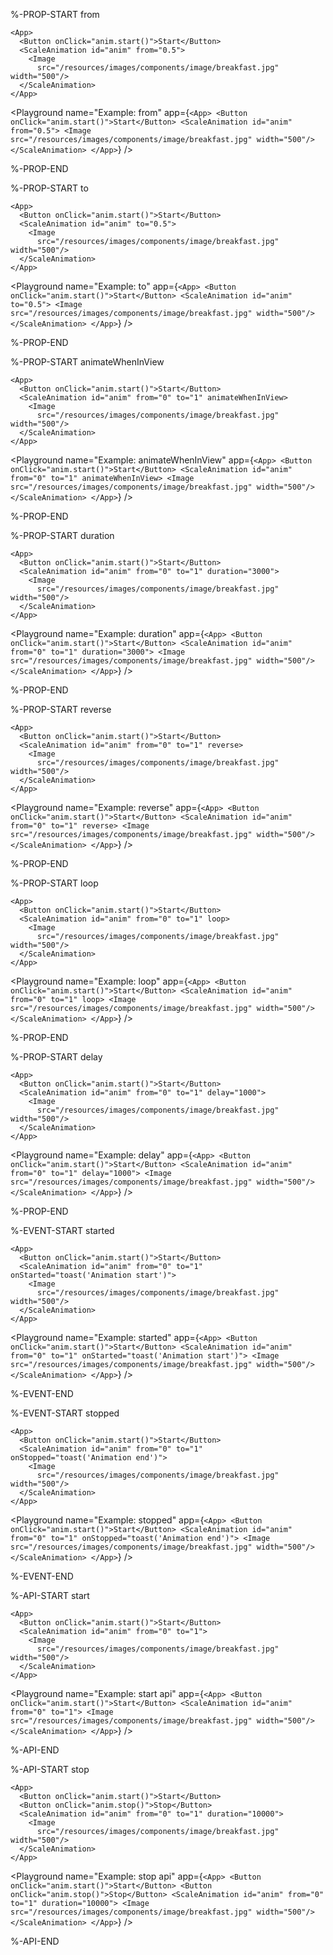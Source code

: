 %-PROP-START from

```ueml copy /from="0.5"/
<App>
  <Button onClick="anim.start()">Start</Button>
  <ScaleAnimation id="anim" from="0.5">
    <Image
      src="/resources/images/components/image/breakfast.jpg" width="500"/>
  </ScaleAnimation>
</App>
```

<Playground
  name="Example: from"
  app={`
  <App>
    <Button onClick="anim.start()">Start</Button>
    <ScaleAnimation id="anim" from="0.5">
      <Image
        src="/resources/images/components/image/breakfast.jpg" width="500"/>
    </ScaleAnimation>
  </App>
  `}
/>

%-PROP-END

%-PROP-START to

```ueml copy /to="0.5"/
<App>
  <Button onClick="anim.start()">Start</Button>
  <ScaleAnimation id="anim" to="0.5">
    <Image
      src="/resources/images/components/image/breakfast.jpg" width="500"/>
  </ScaleAnimation>
</App>
```

<Playground
  name="Example: to"
  app={`
  <App>
    <Button onClick="anim.start()">Start</Button>
    <ScaleAnimation id="anim" to="0.5">
      <Image
        src="/resources/images/components/image/breakfast.jpg" width="500"/>
    </ScaleAnimation>
  </App>
  `}
/>

%-PROP-END

%-PROP-START animateWhenInView

```ueml copy /animateWhenInView/
<App>
  <Button onClick="anim.start()">Start</Button>
  <ScaleAnimation id="anim" from="0" to="1" animateWhenInView>
    <Image
      src="/resources/images/components/image/breakfast.jpg" width="500"/>
  </ScaleAnimation>
</App>
```

<Playground
  name="Example: animateWhenInView"
  app={`
  <App>
    <Button onClick="anim.start()">Start</Button>
    <ScaleAnimation id="anim" from="0" to="1" animateWhenInView>
      <Image
        src="/resources/images/components/image/breakfast.jpg" width="500"/>
    </ScaleAnimation>
  </App>
  `}
/>

%-PROP-END

%-PROP-START duration

```ueml copy /duration/
<App>
  <Button onClick="anim.start()">Start</Button>
  <ScaleAnimation id="anim" from="0" to="1" duration="3000">
    <Image
      src="/resources/images/components/image/breakfast.jpg" width="500"/>
  </ScaleAnimation>
</App>
```

<Playground
  name="Example: duration"
  app={`
  <App>
    <Button onClick="anim.start()">Start</Button>
    <ScaleAnimation id="anim" from="0" to="1" duration="3000">
      <Image
        src="/resources/images/components/image/breakfast.jpg" width="500"/>
    </ScaleAnimation>
  </App>
  `}
/>

%-PROP-END

%-PROP-START reverse

```ueml copy /reverse/
<App>
  <Button onClick="anim.start()">Start</Button>
  <ScaleAnimation id="anim" from="0" to="1" reverse>
    <Image
      src="/resources/images/components/image/breakfast.jpg" width="500"/>
  </ScaleAnimation>
</App>
```

<Playground
  name="Example: reverse"
  app={`
  <App>
    <Button onClick="anim.start()">Start</Button>
    <ScaleAnimation id="anim" from="0" to="1" reverse>
      <Image
        src="/resources/images/components/image/breakfast.jpg" width="500"/>
    </ScaleAnimation>
  </App>
  `}
/>

%-PROP-END

%-PROP-START loop

```ueml copy /loop/
<App>
  <Button onClick="anim.start()">Start</Button>
  <ScaleAnimation id="anim" from="0" to="1" loop>
    <Image
      src="/resources/images/components/image/breakfast.jpg" width="500"/>
  </ScaleAnimation>
</App>
```

<Playground
  name="Example: loop"
  app={`
  <App>
    <Button onClick="anim.start()">Start</Button>
    <ScaleAnimation id="anim" from="0" to="1" loop>
      <Image
        src="/resources/images/components/image/breakfast.jpg" width="500"/>
    </ScaleAnimation>
  </App>
  `}
/>

%-PROP-END

%-PROP-START delay

```ueml copy /delay="1000"/
<App>
  <Button onClick="anim.start()">Start</Button>
  <ScaleAnimation id="anim" from="0" to="1" delay="1000">
    <Image
      src="/resources/images/components/image/breakfast.jpg" width="500"/>
  </ScaleAnimation>
</App>
```

<Playground
  name="Example: delay"
  app={`
  <App>
    <Button onClick="anim.start()">Start</Button>
    <ScaleAnimation id="anim" from="0" to="1" delay="1000">
      <Image
        src="/resources/images/components/image/breakfast.jpg" width="500"/>
    </ScaleAnimation>
  </App>
  `}
/>

%-PROP-END

%-EVENT-START started

```ueml copy /onStarted="toast('Animation start')"/
<App>
  <Button onClick="anim.start()">Start</Button>
  <ScaleAnimation id="anim" from="0" to="1" onStarted="toast('Animation start')">
    <Image
      src="/resources/images/components/image/breakfast.jpg" width="500"/>
  </ScaleAnimation>
</App>
```

<Playground
  name="Example: started"
  app={`
    <App>
      <Button onClick="anim.start()">Start</Button>
      <ScaleAnimation id="anim" from="0" to="1" onStarted="toast('Animation start')">
        <Image
          src="/resources/images/components/image/breakfast.jpg" width="500"/>
      </ScaleAnimation>
    </App>
  `}
/>

%-EVENT-END

%-EVENT-START stopped

```ueml copy /onStopped="toast('Animation start')"/
<App>
  <Button onClick="anim.start()">Start</Button>
  <ScaleAnimation id="anim" from="0" to="1" onStopped="toast('Animation end')">
    <Image
      src="/resources/images/components/image/breakfast.jpg" width="500"/>
  </ScaleAnimation>
</App>
```

<Playground
  name="Example: stopped"
  app={`
    <App>
      <Button onClick="anim.start()">Start</Button>
      <ScaleAnimation id="anim" from="0" to="1" onStopped="toast('Animation end')">
        <Image
          src="/resources/images/components/image/breakfast.jpg" width="500"/>
      </ScaleAnimation>
    </App>
  `}
/>

%-EVENT-END

%-API-START start

```ueml copy /anim.start()/
<App>
  <Button onClick="anim.start()">Start</Button>
  <ScaleAnimation id="anim" from="0" to="1">
    <Image
      src="/resources/images/components/image/breakfast.jpg" width="500"/>
  </ScaleAnimation>
</App>
```

<Playground
  name="Example: start api"
  app={`
    <App>
      <Button onClick="anim.start()">Start</Button>
      <ScaleAnimation id="anim" from="0" to="1">
        <Image
          src="/resources/images/components/image/breakfast.jpg" width="500"/>
      </ScaleAnimation>
    </App>
  `}
/>

%-API-END

%-API-START stop

```ueml copy /anim.stop()/
<App>
  <Button onClick="anim.start()">Start</Button>
  <Button onClick="anim.stop()">Stop</Button>
  <ScaleAnimation id="anim" from="0" to="1" duration="10000">
    <Image
      src="/resources/images/components/image/breakfast.jpg" width="500"/>
  </ScaleAnimation>
</App>
```

<Playground
  name="Example: stop api"
  app={`
    <App>
      <Button onClick="anim.start()">Start</Button>
      <Button onClick="anim.stop()">Stop</Button>
      <ScaleAnimation id="anim" from="0" to="1" duration="10000">
        <Image
          src="/resources/images/components/image/breakfast.jpg" width="500"/>
      </ScaleAnimation>
    </App>
  `}
/>

%-API-END

